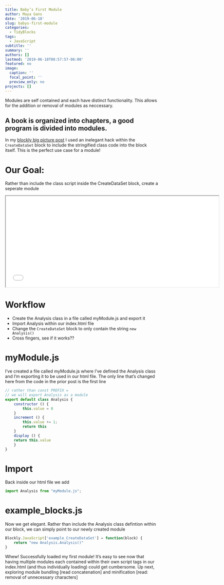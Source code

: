 ```yaml
---
title: Baby’s First Module
author: Maya Gans
date: '2019-06-18'
slug: babys-first-module
categories:
  - TidyBlocks
tags:
  - JavaScript
subtitle: ''
summary: ''
authors: []
lastmod: '2019-06-18T08:57:57-06:00'
featured: no
image:
  caption: ''
  focal_point: ''
  preview_only: no
projects: []
---
```


Modules are self contained and each have distinct functionality. This allows for the addition or removal of modules as neccessary.

## A book is organized into chapters, a good program is divided into modules.
In my [blockly big picture post](https://maya.rbind.io/post/2019/blockly-the-big-picture/) I used an inelegant hack within the `CreateDataSet` block to include the stringified class code into the block itself. This is the perfect use case for a module!

# Our Goal:
Rather than include the class script inside the CreateDataSet block, create a seperate module

<iframe id="demo block-iframe" height="300" width="700" src="../../../example_withModule/index.html" scrolling = "false"></iframe>
 
# Workflow
* Create the Analysis class in a file called myModule.js and export it
* Import Analysis within our index.html file
* Change the `CreateDataSet` block to only contain the string `new Analysis()`
* Cross fingers, see if it works??

# myModule.js
I’ve created a file called myModule.js where I’ve defined the Analysis class and I’m exporting it to be used in our html file. The only line that's changed here from the code in the prior post is the first line

```js
// rather than const PREFIX = 
// we will export Analysis as a module
export default class Analysis {
    constructor () { 
        this.value = 0 
    }
    increment () { 
        this.value += 1; 
        return this 
    }
    display () {
    return this.value 
    }
}
```

# Import
Back inside our html file we add
```js
import Analysis from "myModule.js";
```

# example_blocks.js
Now we get elegant. Rather than include the Analysis class defintion within our block, we can simply point to our newly created module
```js
Blockly.JavaScript['example_CreateDataSet'] = function(block) {
    return "new Analysis.Analysis()"
}
```

Whew! Successfully loaded my first module! It’s easy to see now that having multiple modules each contained within their own script tags in our index.html (and thus individually loading) could get cumbersome. Up next, exploring module bundling [read concatenation] and minification [read: removal of unnecessary characters]
